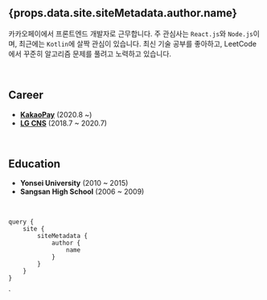 

<h2>{props.data.site.siteMetadata.author.name}</h2>

카카오페이에서 프론트엔드 개발자로 근무합니다. 주 관심사는 `React.js`와 `Node.js`이며, 최근에는 `Kotlin`에 살짝 관심이 있습니다. 최신 기술 공부를 좋아하고, LeetCode에서 꾸준히 알고리즘 문제를 풀려고 노력하고 있습니다.

<br />

## Career

- **[KakaoPay](https://www.kakaopay.com/)** (2020.8 ~)
- **[LG CNS](https://www.lgcns.co.kr/)** (2018.7 ~ 2020.7)

<br />

## Education

- **Yonsei University** (2010 ~ 2015)
- **Sangsan High School** (2006 ~ 2009)

<br />

    query {
        site {
            siteMetadata {
                author {
                    name
                }
            }
        }
    }
`
